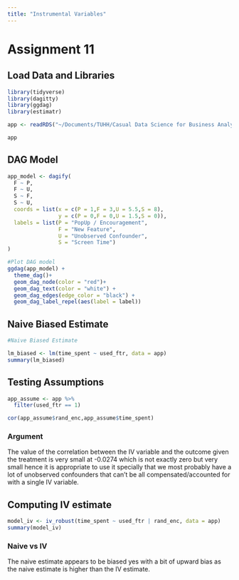 ```yaml
---
title: "Instrumental Variables"
---
```


# Assignment 11

## Load Data and Libraries

```r
library(tidyverse)
library(dagitty)
library(ggdag)
library(estimatr)

app <- readRDS("~/Documents/TUHH/Casual Data Science for Business Analytics/Causal_Data_Science_Data/rand_enc.rds")

app

```

## DAG Model

```r
app_model <- dagify(
  F ~ P,
  F ~ U,
  S ~ F,
  S ~ U,
  coords = list(x = c(P = 1,F = 3,U = 5.5,S = 8),
                y = c(P = 0,F = 0,U = 1.5,S = 0)),
  labels = list(P = "PopUp / Encouragement",
                F = "New Feature",
                U = "Unobserved Confounder",
                S = "Screen Time")
)

#Plot DAG model
ggdag(app_model) +
  theme_dag()+
  geom_dag_node(color = "red")+
  geom_dag_text(color = "white") +
  geom_dag_edges(edge_color = "black") +
  geom_dag_label_repel(aes(label = label))
```


## Naive Biased Estimate

```r
#Naive Biased Estimate

lm_biased <- lm(time_spent ~ used_ftr, data = app)
summary(lm_biased)
```

## Testing Assumptions

```r
app_assume <- app %>%
  filter(used_ftr == 1)

cor(app_assume$rand_enc,app_assume$time_spent)
```

### Argument 

The value of the correlation between the IV variable and the outcome given the treatment is very small at -0.0274 which is not exactly zero but very small hence it is appropriate to use it specially that we most probably have a lot of unobserved confounders that can't be all compensated/accounted for with a single IV variable.

## Computing IV estimate

```r
model_iv <- iv_robust(time_spent ~ used_ftr | rand_enc, data = app)
summary(model_iv)

```

### Naive vs IV

The naive estimate appears to be biased yes with a bit of upward bias as the naive estimate is higher than the IV estimate. 